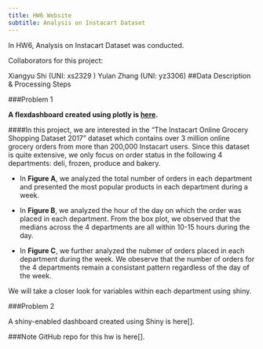 ```yaml
---
title: HW6 Website
subtitle: Analysis on Instacart Dataset
---
```




In HW6, Analysis on Instacart Dataset was conducted.

Collaborators for this project:

Xiangyu Shi (UNI: xs2329 )
Yulan Zhang (UNI: yz3306)
##Data Description & Processing Steps


###Problem 1

**A flexdashboard created using plotly is [here](https://fionalav.github.io/p8105_hw6_xs2329_yz3306/).**

####In this project, we are interested in the “The Instacart Online Grocery Shopping Dataset 2017” dataset which contains over 3 million online grocery orders from more than 200,000 Instacart users. Since this dataset is quite extensive, we only focus on order status in the following 4 departments: deli, frozen, produce and bakery. 

- In **Figure A**, we analyzed the total number of orders in each department and presented the most popular products in each department during a week. 

- In **Figure B**, we analyzed the hour of the day on which the order was placed in each department. From the box plot, we observed that the medians across the 4 departments are all within 10-15 hours during the day. 

- In **Figure C**, we further analyzed the nubmer of orders placed in each department during the week. We obeserve that the number of orders for the 4 departments remain a consistant pattern regardless of the day of the week. 

We will take a closer look for variables within each department using shiny. 
 
###Problem 2

A shiny-enabled dashboard created using Shiny is here[].

###Note
GitHub repo for this hw is here[].

